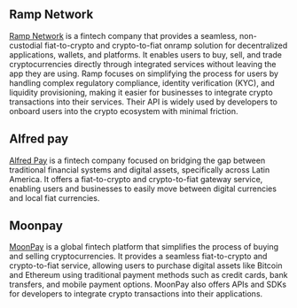 ## Ramp Network

[Ramp Network](https://ramp.network/) is a fintech company that provides a seamless, non-custodial fiat-to-crypto and crypto-to-fiat
onramp solution for decentralized applications, wallets, and platforms.
It enables users to buy, sell, and trade cryptocurrencies directly through integrated services without leaving the app they are using. 
Ramp focuses on simplifying the process for users by handling complex regulatory compliance, identity verification (KYC), and liquidity provisioning, 
making it easier for businesses to integrate crypto transactions into their services.
Their API is widely used by developers to onboard users into the crypto ecosystem with minimal friction.

## Alfred pay

[Alfred Pay](https://www.alfredpay.io/) is a fintech company focused on bridging the gap between traditional financial systems and digital assets,
specifically across Latin America. It offers a fiat-to-crypto and crypto-to-fiat gateway service, enabling users and
businesses to easily move between digital currencies and local fiat currencies.

## Moonpay

[MoonPay](https://www.moonpay.com/) is a global fintech platform that simplifies the process of buying and selling cryptocurrencies.
It provides a seamless fiat-to-crypto and crypto-to-fiat service, allowing users to purchase digital assets
like Bitcoin and Ethereum using traditional payment methods such as credit cards, bank transfers, and mobile
payment options. MoonPay also offers APIs and SDKs for developers to integrate crypto transactions into their applications.
